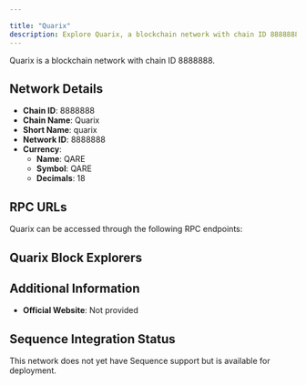 ```yaml
---

title: "Quarix"
description: Explore Quarix, a blockchain network with chain ID 8888888. Learn about its native currency, QARE, and how to interact with the network.
---
```




Quarix is a blockchain network with chain ID 8888888.

## Network Details

- **Chain ID**: 8888888
- **Chain Name**: Quarix
- **Short Name**: quarix
- **Network ID**: 8888888
- **Currency**: 
  - **Name**: QARE
  - **Symbol**: QARE
  - **Decimals**: 18

## RPC URLs

Quarix can be accessed through the following RPC endpoints:



## Quarix Block Explorers



## Additional Information

- **Official Website**: Not provided

## Sequence Integration Status

This network does not yet have Sequence support but is available for deployment.
